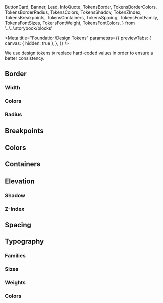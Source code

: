   ButtonCard,
  Banner,
  Lead,
  InfoQuote,
  TokensBorder,
  TokensBorderColors,
  TokensBorderRadius,
  TokensColors,
  TokensShadow,
  TokenZIndex,
  TokensBreakpoints,
  TokensContainers,
  TokensSpacing,
  TokensFontFamily,
  TokensFontSizes,
  TokensFontWeight,
  TokensFontColors,
} from '../../.storybook/blocks'

<Meta
  title="Foundation/Design Tokens"
  parameters={{
    previewTabs: {
      canvas: { hidden: true },
    },
  }}
/>

<Banner label="Design Tokens" section="Foundation" color="green" />

<Lead>
  We use design tokens to replace hard-coded values in order to ensure a better consistency.
</Lead>

## Border

### Width

<TokensBorder />

### Colors

<TokensBorderColors />

### Radius

<TokensBorderRadius />

## Breakpoints

<TokensBreakpoints />

## Colors

<TokensColors />

## Containers

<TokensContainers />

## Elevation

### Shadow

<TokensShadow />

### Z-Index

<TokenZIndex />

## Spacing

<TokensSpacing />

## Typography

### Families

<TokensFontFamily />

### Sizes

<TokensFontSizes />

### Weights

<TokensFontWeight />

### Colors

<TokensFontColors />

